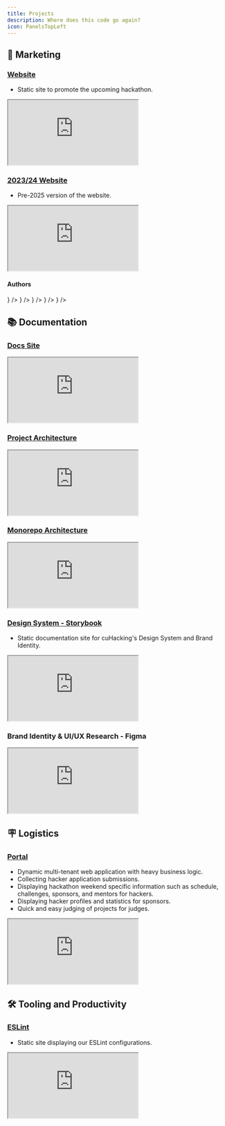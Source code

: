 ```yaml
---
title: Projects
description: Where does this code go again?
icon: PanelsTopLeft
---
```


## 📢 Marketing
### [Website](https://cuhacking.ca/)
- Static site to promote the upcoming hackathon.

<iframe
title="cuHacking 2025 Website"
className="mt-4 w-full h-[400px] rounded-lg"
src="https://cuhacking.ca/"
allowFullScreen>
</iframe>

### [2023/24 Website](https://2024.cuhacking.ca/)

- Pre-2025 version of the website.

<iframe
title="cuHacking 2024 Website"
className="mt-4 w-full h-[400px] rounded-lg"
src="https://2024.cuhacking.ca/"
allowFullScreen>
</iframe>

#### **Authors**
<Cards>
  <Card
    title="Nathan Coulas"
    href="https://www.nathancoulas.com/"
    icon={
      <img
        src="https://avatars.githubusercontent.com/u/44456832?v=4"
        alt="Nathan Coulas GitHub Profile Picture"
        width={24}
        height={24}
      />
    }
  />
  <Card
    title="Aashna Verma"
    href="https://aashna-verma.github.io/"
    icon={
      <img
        src="https://lh3.googleusercontent.com/pw/AP1GczPnBFA29FY5cEvpxDMzb0rnTvbdywy16kJirlRUMfi7PGCI1SjER-sMPnJBSlAENzJe-CMQfCZvW83maSGDL5UIaRaKayf_o3hTkfQLwaxF7W3H7F1SHQ3N_kMkKW6Jgat1BRwKYBtUmRRSZ5P_pLDy=w613-h920-s-no-gm?authuser=0"
        alt="Aashna Verma Picture"
        width={24}
        height={24}
      />
    }
  />
  <Card
    title="Isabella Nguyen"
    href="https://github.com/Isabella-Nguyen"
    icon={
      <img
        src="https://lh3.googleusercontent.com/pw/AP1GczNFEtJwT8NugAIGttYyro85pVB-eKyComthbU_c4kGsv21Q0bJsULJ7CIqerhtB52RwzO6KUb0gR2yvRv3kw9HBgoXUlfTOIxV5rIZMR-EjeTm6M7OAnW694YuNzg2N2YZssPpqV-gOxNjU1sx_nvkk=w613-h920-s-no-gm?authuser=0"
        alt="Isabella Nguyen Picture"
        width={24}
        height={24}
      />
    }
  />
  <Card
    title="Hasith De Alwis"
    href="https://hasithdev.com/"
    icon={
      <img
        src="https://lh3.googleusercontent.com/pw/AP1GczPvNrBhbm4qKthN16w7uBgmQXxLowqA04GLe7BhhF2pQ_nO6UEzJl-8is_C63omPxR1RNkGZzRgasuqxGDM8qZ2ZX1qIguJ6HDJB4gFQkyP8rbxa4P5qL63JEbwrtc5mRO2JnMC_tukw6e0XGg5GBhm=w219-h329-s-no-gm"
        alt="Hasith De Alwis Picture"
        width={24}
        height={24}
      />
    }
  />
  <Card
    title="Matthew MacRae-Bovell"
    href="https://matthewmacraebovell.com/"
    icon={
      <img
        src="https://avatars.githubusercontent.com/u/43223682?v=4"
        alt="Matthew MacRae-Bovell GitHub Profile Picture"
        width={24}
        height={24}
      />
    }
  />
</Cards>

## 📚️ Documentation
### [Docs Site](https://docs.cuhacking.ca)

<iframe
title="cuHacking 2025 Docs Site"
className="mt-4 w-full h-[400px] rounded-lg"
src="https://docs.cuhacking.ca"
allowFullScreen>
</iframe>

### [Project Architecture](https://arch.cuhacking.ca)
<iframe
className="mt-4 w-full h-[400px] rounded-lg"
src="https://arch.cuhacking.ca"
allowFullScreen>
</iframe>

### [Monorepo Architecture](https://graph.cuhacking.ca/#/projects/all?groupByFolder=true)
<iframe
className="mt-4 w-full h-[400px] rounded-lg"
src="https://graph.cuhacking.ca/#/projects/all?groupByFolder=true"
allowFullScreen>
</iframe>

### [Design System - Storybook](https://design.cuhacking.ca/)
- Static documentation site for cuHacking's Design System and Brand Identity.

<iframe
title="cuHacking 2025 Storybook"
className="mt-4 w-full h-[400px]"
style={{ border: '1px solid rgba(0, 0, 0, 0.1)' }}
src="https://design.cuhacking.ca/"
allowFullScreen>
</iframe>

### Brand Identity & UI/UX Research - Figma

<iframe
title="cuHacking 2025 Figma"
className="mt-4 w-full h-[400px]"
style={{ border: '1px solid rgba(0, 0, 0, 0.1)' }}
src="https://embed.figma.com/design/wc1JOWR48tBNkjcjwY3AzB/%E2%8C%A8%EF%B8%8F-cuHacking-Design-System?node-id=464-1088&embed-host=share"
allowFullScreen>
</iframe>

## 🪧 Logistics
### [Portal](https://portal.cuhacking.ca)

- Dynamic multi-tenant web application with heavy business logic.
- Collecting hacker application submissions.
- Displaying hackathon weekend specific information such as schedule, challenges, sponsors, and mentors for hackers.
- Displaying hacker profiles and statistics for sponsors.
- Quick and easy judging of projects for judges.

<iframe
 title="cuHacking 2025 Portal"
className="mt-4 w-full h-[400px] rounded-lg"
src="https://portal.cuhacking.ca/"
allowFullScreen>
</iframe>

## 🛠️ Tooling and Productivity

### [ESLint](https://eslint.cuhacking.ca/rules)

- Static site displaying our ESLint configurations.

<iframe
title="cuHacking 2025 ESLint Configurations"
className="mt-4 w-full h-[400px] rounded-lg"
src="https://eslint.cuhacking.ca/rules"
allowFullScreen>
</iframe>
